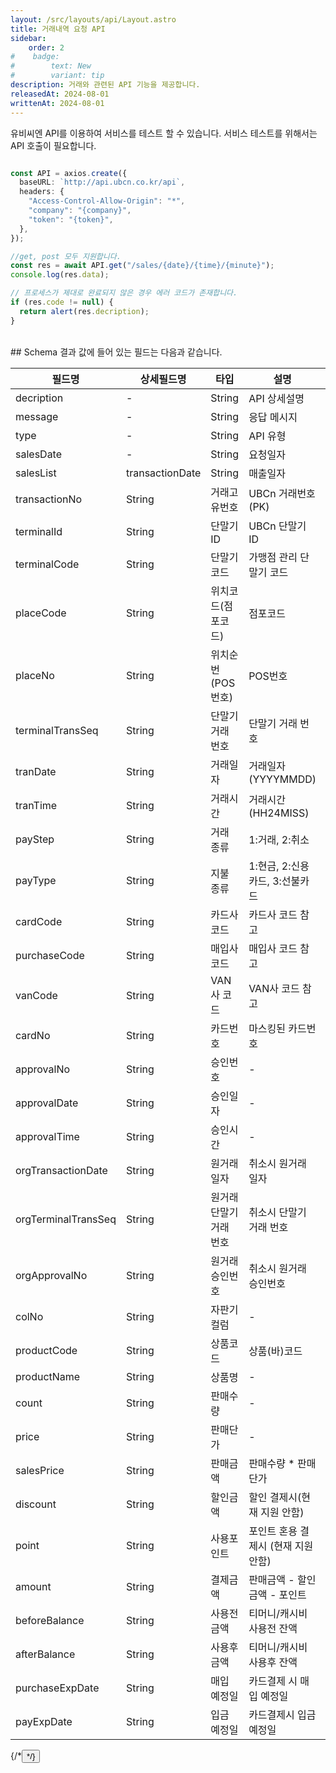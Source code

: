 ```yaml
---
layout: /src/layouts/api/Layout.astro
title: 거래내역 요청 API
sidebar:
    order: 2
#    badge:
#        text: New
#        variant: tip
description: 거래와 관련된 API 기능을 제공합니다.
releasedAt: 2024-08-01
writtenAt: 2024-08-01
---
```



유비씨엔 API를 이용하여 서비스를 테스트 할 수 있습니다. 서비스 테스트를 위해서는 API 호출이 필요합니다.
<br/>

```ts

const API = axios.create({
  baseURL: `http://api.ubcn.co.kr/api`,
  headers: {
    "Access-Control-Allow-Origin": "*",
    "company": "{company}",
    "token": "{token}",
  },
});

//get, post 모두 지원합니다.
const res = await API.get("/sales/{date}/{time}/{minute}");
console.log(res.data);

// 프로세스가 제대로 완료되지 않은 경우 에러 코드가 존재합니다.
if (res.code != null) {
  return alert(res.decription);
}

```
<br/>
## Schema
결과 값에 들어 있는 필드는 다음과 같습니다.
<table>
    <thead>
    <th>필드명</th>
    <th>상세필드명</th>
    <th>타입</th>
    <th>설명</th>
    <th>비고</th>
    </thead>
    <tbody>
    <tr>
        <td>decription</td>
        <td>-</td>
        <td>String</td>
        <td>API 상세설명</td>
        <td>-</td>
    </tr>
    <tr>
        <td>message</td>
        <td>-</td>
        <td>String</td>
        <td>응답 메시지</td>
        <td>-</td>
    </tr>
    <tr>
        <td>type</td>
        <td>-</td>
        <td>String</td>
        <td>API 유형</td>
        <td>-</td>
    </tr>
    <tr>
        <td>salesDate</td>
        <td>-</td>
        <td>String</td>
        <td>요청일자</td>
        <td>YYYYMMDD</td>
    </tr>
    <tr>
        <td rowSpan={34}>salesList</td>
        <td>transactionDate</td>
        <td>String</td>
        <td>매출일자</td>
        <td>YYYYMMDD</td>
    </tr>
    <tr>
        <td>transactionNo</td>
        <td>String</td>
        <td>거래고유번호</td>
        <td>UBCn 거래번호 (PK)</td>
    </tr>
    <tr>
        <td>terminalId</td>
        <td>String</td>
        <td>단말기 ID</td>
        <td>UBCn 단말기 ID</td>
    </tr>
    <tr>
        <td>terminalCode</td>
        <td>String</td>
        <td>단말기 코드</td>
        <td>가맹점 관리 단말기 코드</td>
    </tr>
    <tr>
        <td>placeCode</td>
        <td>String</td>
        <td>위치코드(점포코드)</td>
        <td>점포코드</td>
    </tr>
    <tr>
        <td>placeNo</td>
        <td>String</td>
        <td>위치순번(POS번호)</td>
        <td>POS번호</td>
    </tr>
    <tr>
        <td>terminalTransSeq</td>
        <td>String</td>
        <td>단말기 거래 번호</td>
        <td>단말기 거래 번호</td>
    </tr>
    <tr>
        <td>tranDate</td>
        <td>String</td>
        <td>거래일자</td>
        <td>거래일자(YYYYMMDD)</td>
    </tr>
    <tr>
        <td>tranTime</td>
        <td>String</td>
        <td>거래시간</td>
        <td>거래시간(HH24MISS)</td>
    </tr>
    <tr>
        <td>payStep</td>
        <td>String</td>
        <td>거래 종류</td>
        <td>1:거래, 2:취소</td>
    </tr>
    <tr>
        <td>payType</td>
        <td>String</td>
        <td>지불 종류</td>
        <td>1:현금, 2:신용카드, 3:선불카드</td>
    </tr>
    <tr>
        <td>cardCode</td>
        <td>String</td>
        <td>카드사 코드</td>
        <td>카드사 코드 참고</td>
    </tr>
    <tr>
        <td>purchaseCode</td>
        <td>String</td>
        <td>매입사 코드</td>
        <td>매입사 코드 참고</td>
    </tr>
    <tr>
        <td>vanCode</td>
        <td>String</td>
        <td>VAN사 코드</td>
        <td>VAN사 코드 참고</td>
    </tr>
    <tr>
        <td>cardNo</td>
        <td>String</td>
        <td>카드번호</td>
        <td>마스킹된 카드번호</td>
    </tr>
    <tr>
        <td>approvalNo</td>
        <td>String</td>
        <td>승인번호</td>
        <td>-</td>
    </tr>
    <tr>
        <td>approvalDate</td>
        <td>String</td>
        <td>승인일자</td>
        <td>-</td>
    </tr>
    <tr>
        <td>approvalTime</td>
        <td>String</td>
        <td>승인시간</td>
        <td>-</td>
    </tr>
    <tr>
        <td>orgTransactionDate</td>
        <td>String</td>
        <td>원거래일자</td>
        <td>취소시 원거래 일자</td>
    </tr>
    <tr>
        <td>orgTerminalTransSeq</td>
        <td>String</td>
        <td>원거래 단말기 거래 번호</td>
        <td>취소시 단말기 거래 번호</td>
    </tr>
    <tr>
        <td>orgApprovalNo</td>
        <td>String</td>
        <td>원거래 승인번호</td>
        <td>취소시 원거래 승인번호</td>
    </tr>
    <tr>
        <td>colNo</td>
        <td>String</td>
        <td>자판기 컬럼</td>
        <td>-</td>
    </tr>
    <tr>
        <td>productCode</td>
        <td>String</td>
        <td>상품코드</td>
        <td>상품(바)코드</td>
    </tr>
    <tr>
        <td>productName</td>
        <td>String</td>
        <td>상품명</td>
        <td>-</td>
    </tr>
    <tr>
        <td>count</td>
        <td>String</td>
        <td>판매수량</td>
        <td>-</td>
    </tr>
    <tr>
        <td>price</td>
        <td>String</td>
        <td>판매단가</td>
        <td>-</td>
    </tr>
    <tr>
        <td>salesPrice</td>
        <td>String</td>
        <td>판매금액</td>
        <td>판매수량 * 판매단가</td>
    </tr>
    <tr>
        <td>discount</td>
        <td>String</td>
        <td>할인금액</td>
        <td>할인 결제시(현재 지원 안함)</td>
    </tr>
    <tr>
        <td>point</td>
        <td>String</td>
        <td>사용포인트</td>
        <td>포인트 혼용 결제시 (현재 지원 안함)</td>
    </tr>
    <tr>
        <td>amount</td>
        <td>String</td>
        <td>결제금액</td>
        <td>판매금액 - 할인금액 - 포인트</td>
    </tr>
    <tr>
        <td>beforeBalance</td>
        <td>String</td>
        <td>사용전금액</td>
        <td>티머니/캐시비 사용전 잔액</td>
    </tr>
    <tr>
        <td>afterBalance</td>
        <td>String</td>
        <td>사용후금액</td>
        <td>티머니/캐시비 사용후 잔액</td>
    </tr>
    <tr>
        <td>purchaseExpDate</td>
        <td>String</td>
        <td>매입 예정일</td>
        <td>카드결제 시 매입 예정일</td>
    </tr>
    <tr>
        <td>payExpDate</td>
        <td>String</td>
        <td>입금 예정일</td>
        <td>카드결제시 입금 예정일</td>
    </tr>
    </tbody>
</table>
{/*<Button url={"https://devapi.ubcn.co.kr:17881/list/noticeList"} title={"테스트 버튼"}/>*/}